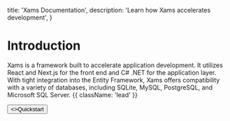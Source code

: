 
  title: 'Xams Documentation',
  description: 'Learn how Xams accelerates development',
}


<HeroPattern />

# Introduction

Xams is a framework built to accelerate application development. It utilizes React and Next.js for the front end and C# .NET for the application layer. With tight integration into the Entity Framework, Xams offers compatibility with a variety of databases, including SQLite, MySQL, PostgreSQL, and Microsoft SQL Server. {{ className: 'lead' }}

<div className="not-prose mb-16 mt-6 flex gap-3">
  <Button href="/quickstart" arrow="right">
    <>Quickstart</>
  </Button>
</div>

<Resources />
